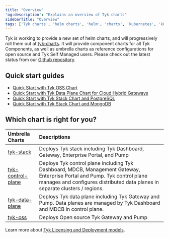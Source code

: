 ```yaml
---
title: "Overview"
'og:description': "Explains an overview of Tyk charts"
sidebarTitle: "Overview"
tags: ['Tyk charts', 'helm charts', 'helm', 'charts', 'kubernetes', 'k8s']
---
```


Tyk is working to provide a new set of helm charts, and will progressively roll them out at [tyk-charts](https://github.com/TykTechnologies/tyk-charts). It will provide component charts for all Tyk Components, as well as umbrella charts as reference configurations for open source and Tyk Self Managed users. Please check out the latest status from our [Github repository](https://github.com/TykTechnologies/tyk-charts).

## Quick start guides
- [Quick Start with Tyk OSS Chart](/5.6/tyk-oss/ce-helm-chart-new)
- [Quick Start with Tyk Data Plane Chart for Cloud Hybrid Gateways](/5.6/tyk-cloud/environments-deployments/hybrid-gateways#deploy-in-kubernetes-with-helm-chart)
- [Quick Start with Tyk Stack Chart and PostgreSQL](/5.6/deployment-and-operations/tyk-self-managed/deployment-lifecycle/installations/kubernetes/tyk-helm-tyk-stack-postgresql)
- [Quick Start with Tyk Stack Chart and MongoDB](/5.6/deployment-and-operations/tyk-self-managed/deployment-lifecycle/installations/kubernetes/tyk-helm-tyk-stack-mongodb)

## Which chart is right for you?

| Umbrella Charts | Descriptions |
| :----------------- | :------------- |
| [tyk-stack](/5.6/product-stack/tyk-charts/tyk-stack-chart)                 | Deploys Tyk stack including Tyk Dashboard, Gateway, Enterprise Portal, and Pump |
| [tyk-control-plane](/5.6/product-stack/tyk-charts/tyk-control-plane-chart) | Deploys Tyk control plane including Tyk Dashboard, MDCB, Management Gateway, Enterprise Portal and Pump. Tyk control plane manages and configures distributed data planes in separate clusters / regions. |
| [tyk-data-plane](/5.6/product-stack/tyk-charts/tyk-data-plane-chart)        | Deploys Tyk data plane including Tyk Gateway and Pump. Data planes are managed by Tyk Dashboard and MDCB in control plane. |
| [tyk-oss](/5.6/product-stack/tyk-charts/tyk-oss-chart)                      | Deploys Open source Tyk Gateway and Pump |

Learn more about [Tyk Licensing and Deployment models](/5.6/tyk-on-premises/licensing).
